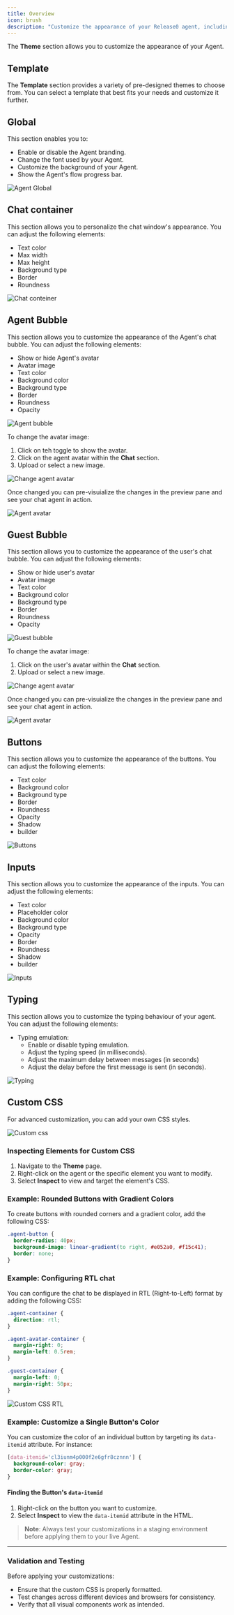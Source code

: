 ```yaml
---
title: Overview
icon: brush
description: "Customize the appearance of your Release0 agent, including templates, chat bubbles, and CSS."
---
```


The **Theme** section allows you to customize the appearance of your Agent.

## Template

The **Template** section provides a variety of pre-designed themes to choose from. You can select a template that best fits your needs and customize it further.

## Global

This section enables you to:
- Enable or disable the Agent branding.
- Change the font used by your Agent.
- Customize the background of your Agent.
- Show the Agent's flow progress bar.

 <Frame style={{ maxWidth: '400px' }}>
  <img src="/images/theme/global.png" alt="Agent Global" />
</Frame>

## Chat container

This section allows you to personalize the chat window's appearance. You can adjust the following elements:
- Text color
- Max width
- Max height
- Background type
- Border
- Roundness

 <Frame style={{ maxWidth: '400px' }}>
  <img src="/images/theme/chat-container.png" alt="Chat conteiner" />
</Frame>

## Agent Bubble 
This section allows you to customize the appearance of the Agent's chat bubble. You can adjust the following elements:
- Show or hide Agent's avatar
- Avatar image
- Text color
- Background color
- Background type
- Border
- Roundness
- Opacity

 <Frame style={{ maxWidth: '400px' }}>
  <img src="/images/theme/agent-bubble.png" alt="Agent bubble" />
</Frame>

To change the avatar image:
1. Click on teh toggle to show the avatar.
2. Click on the agent avatar within the **Chat** section.
3. Upload or select a new image.

<Frame style={{ maxWidth: '400px' }}>
  <img src="/images/theme/change-agent-avatar.png" alt="Change agent avatar" />
</Frame>

Once changed you can pre-visuialize the changes in the preview pane and see your chat agent in action.
<Frame style={{ maxWidth: '600px' }}>
  <img src="/images/theme/agent-avatar.png" alt="Agent avatar" />
</Frame>

## Guest Bubble
This section allows you to customize the appearance of the user's chat bubble. You can adjust the following elements:
- Show or hide user's avatar
- Avatar image
- Text color
- Background color
- Background type
- Border
- Roundness
- Opacity

 <Frame style={{ maxWidth: '400px' }}>
  <img src="/images/theme/guest-bubble.png" alt="Guest bubble" />
</Frame>

To change the avatar image:
1. Click on the user's avatar within the **Chat** section.
2. Upload or select a new image.

<Frame style={{ maxWidth: '400px' }}>
  <img src="/images/theme/change-guest-avatar.png" alt="Change agent avatar" />
</Frame>

Once changed you can pre-visuialize the changes in the preview pane and see your chat agent in action.
<Frame style={{ maxWidth: '600px' }}>
  <img src="/images/theme/guest-avatar.png" alt="Agent avatar" />
</Frame>

## Buttons
This section allows you to customize the appearance of the buttons. You can adjust the following elements:
- Text color
- Background color
- Background type
- Border
- Roundness
- Opacity
- Shadow
- builder

 <Frame style={{ maxWidth: '400px' }}>
  <img src="/images/theme/buttons.png" alt="Buttons" />
</Frame>

## Inputs
This section allows you to customize the appearance of the inputs. You can adjust the following elements:
- Text color
- Placeholder color
- Background color
- Background type
- Opacity
- Border
- Roundness
- Shadow
- builder

 <Frame style={{ maxWidth: '400px' }}>
  <img src="/images/theme/inputs.png" alt="Inputs" />
</Frame>

## Typing
This section allows you to customize the typing behaviour of your agent.  You can adjust the following elements:

- Typing emulation: 
  - Enable or disable typing emulation.
  - Adjust the typing speed (in milliseconds).
  - Adjust the maximum delay between messages (in seconds)
  - Adjust the delay before the first message is sent (in seconds).

<Frame style={{ maxWidth: '400px' }}>
  <img src="/images/theme/typing.png" alt="Typing" />
</Frame>

## Custom CSS

For advanced customization, you can add your own CSS styles.

 <Frame style={{ maxWidth: '400px' }}>
  <img src="/images/theme/custom-css.png" alt="Custom css" />
</Frame>

### Inspecting Elements for Custom CSS
1. Navigate to the **Theme** page.
2. Right-click on the agent or the specific element you want to modify.
3. Select **Inspect** to view and target the element's CSS.

### Example: Rounded Buttons with Gradient Colors
To create buttons with rounded corners and a gradient color, add the following CSS:

```css
.agent-button {
  border-radius: 40px;
  background-image: linear-gradient(to right, #e052a0, #f15c41);
  border: none;
}
```

### Example: Configuring RTL chat
You can configure the chat to be displayed in RTL (Right-to-Left) format by adding the following CSS:


   ```css
   .agent-container {
     direction: rtl;
   }

   .agent-avatar-container {
     margin-right: 0;
     margin-left: 0.5rem;
   }

   .guest-container {
     margin-left: 0;
     margin-right: 50px;
   }
   ```


 <Frame style={{ maxWidth: '600px' }}>
  <img src="/images/guides/rtl.gif" alt="Custom CSS RTL" />
</Frame>

### Example: Customize a Single Button's Color
You can customize the color of an individual button by targeting its `data-itemid` attribute. For instance:

```css
[data-itemid='cl3iunm4p000f2e6gfr8cznnn'] {
  background-color: gray;
  border-color: gray;
}
```

#### Finding the Button's `data-itemid`
1. Right-click on the button you want to customize.
2. Select **Inspect** to view the `data-itemid` attribute in the HTML.

> **Note**: Always test your customizations in a staging environment before applying them to your live Agent.

---

### Validation and Testing

Before applying your customizations:
- Ensure that the custom CSS is properly formatted.
- Test changes across different devices and browsers for consistency.
- Verify that all visual components work as intended.